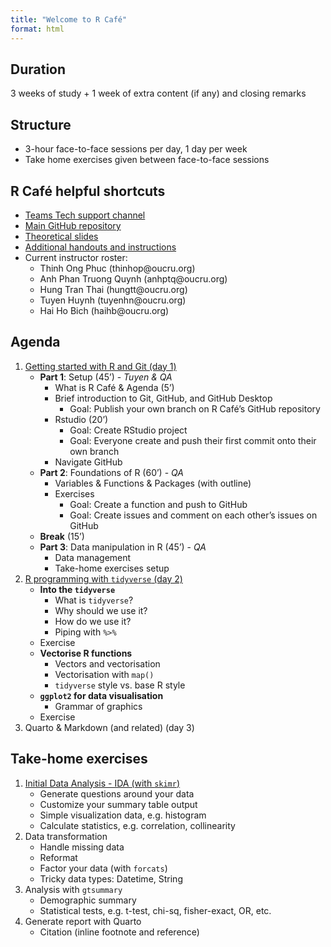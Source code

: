```yaml
---
title: "Welcome to R Café"
format: html
---
```


## Duration
3 weeks of study + 1 week of extra content (if any) and closing remarks

## Structure
- 3-hour face-to-face sessions per day, 1 day per week
- Take home exercises given between face-to-face sessions

## R Café helpful shortcuts
- [Teams Tech support channel](https://teams.microsoft.com/l/channel/19%3AGyu0GBNtFFuDmjrVqXsrTYScHLPgP5bpTDLOoaJEeaE1%40thread.tacv2/Tech%20support?groupId=6abc7e7a-0132-4ec2-afa7-393d89c247d8&tenantId=22514748-bbda-4cb8-9795-bfa3fbeec018&ngc=true&allowXTenantAccess=true){target="_blank"}
- [Main GitHub repository](https://github.com/OUCRU-Modelling/R-cafe){target="_blank"}
- [Theoretical slides](https://oucru-modelling.github.io/R-cafe-materials/){target="_blank"}
- [Additional handouts and instructions](https://github.com/OUCRU-Modelling/R-cafe-materials/tree/main/additional_handouts/day_1){target="_blank"}
- Current instructor roster:
	- Thinh Ong Phuc (thinhop\@oucru.org)
	- Anh Phan Truong Quynh (anhptq\@oucru.org)
	- Hung Tran Thai (hungtt\@oucru.org)
	- Tuyen Huynh (tuyenhn\@oucru.org)
	- Hai Ho Bich (haihb\@oucru.org)

## Agenda
1. [Getting started with R and Git (day 1)](slides/intro.qmd){target="_blank"}
	- **Part 1**: Setup (45') - *Tuyen & QA*
		- What is R Café & Agenda (5')
		- Brief introduction to Git, GitHub, and GitHub Desktop
			- Goal: Publish your own branch on R Café's GitHub repository
		- Rstudio (20')
			- Goal: Create RStudio project
			- Goal: Everyone create and push their first commit onto their own branch
		- Navigate GitHub
	- **Part 2**: Foundations of R (60') - *QA*
		- Variables & Functions & Packages (with outline)
		- Exercises
			- Goal: Create a function and push to GitHub
			- Goal: Create issues and comment on each other's issues on GitHub
	- **Break** (15')
	- **Part 3**: Data manipulation in R (45') - *QA*
		- Data management
		- Take-home exercises setup

2. [R programming with `tidyverse` (day 2)](slides/tidyverse.qmd){target="_blank"}
	- **Into the `tidyverse`**
		- What is `tidyverse`?
		- Why should we use it?
		- How do we use it?
		- Piping with `%>%`
	- Exercise
	- **Vectorise R functions**
		- Vectors and vectorisation
		- Vectorisation with `map()`
		- `tidyverse` style vs. base R style
	- **`ggplot2` for data visualisation**
		- Grammar of graphics
	- Exercise
  
3. Quarto & Markdown (and related) (day 3)

## Take-home exercises
1. [Initial Data Analysis - IDA (with `skimr`)](takehome_exercises/day1.qmd){target="_blank"}
	- Generate questions around your data
	- Customize your summary table output
	- Simple visualization data, e.g. histogram
	- Calculate statistics, e.g. correlation, collinearity
2. Data transformation
	- Handle missing data
	- Reformat
	- Factor your data (with `forcats`)
	- Tricky data types: Datetime, String
3. Analysis with `gtsummary`
	- Demographic summary
	- Statistical tests, e.g. t-test, chi-sq, fisher-exact, OR, etc.
4. Generate report with Quarto
	- Citation (inline footnote and reference)
